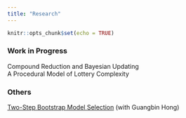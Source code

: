 ```yaml
---
title: "Research"
---
```


```r
knitr::opts_chunk$set(echo = TRUE)
```

### Work in Progress
Compound Reduction and Bayesian Updating    
A Procedural Model of Lottery Complexity

### Others
[Two-Step Bootstrap Model Selection](static/files/Two_Step_Bootstrap_Model_Selection.pdf) (with Guangbin Hong)



